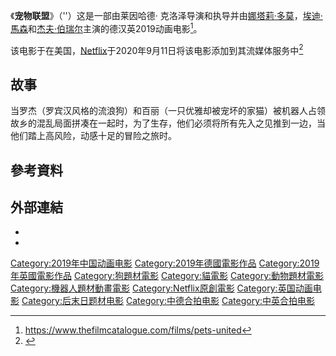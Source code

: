 {{Rough translation|time=2020-09-14T04:33:18+00:00}}
{{Infobox film
| name = 宠物联盟
| original_name = {{lang|en|''Pets United}}
| image = <!-- 檔案不存在 Pets_united_xlg.jpg ，可從英文維基百科取得 -->
| director       = 莱因哈德· 克洛泽
| producer       = {{Plainlist|
* 华申
* 莱因哈德· 克洛泽
* 严迅
}}
| writer         = 莱因哈德· 克洛泽
| starring       = {{Plainlist|
* 帕特里克·罗奇
* [[娜塔莉·多莫|娜塔莉·多莫]]
* [[埃迪·馬森|埃迪·馬森]]
* [[杰夫·伯瑞尔|杰夫·伯瑞尔]]
}}
| music          = 大卫·纽曼
| cinematography = 
| editing        = 亚历山大·迪特纳
| distributor    = [[Netflix|Netflix]]
| released       = {{Film date|2019|11|08}}
| runtime        = 92分鐘
| country        = {{GER}}<br>{{GBR}}
| language       = [[英语|英语]]<br>[[普通话|普通话]]<br>[[德语|德语]]
| budget         = 
| gross          = 
}}
《'''宠物联盟'''》（{{lang-en|''Pets United}}''）这是一部由莱因哈德· 克洛泽导演和执导并由[[娜塔莉·多莫|娜塔莉·多莫]]，[[埃迪·馬森|埃迪·馬森]]和[[杰夫·伯瑞尔|杰夫·伯瑞尔]]主演的德汉英2019动画电影<ref>https://www.thefilmcatalogue.com/films/pets-united</ref>。

该电影于在美国，[[Netflix|Netflix]]于2020年9月11日将该电影添加到其流媒体服务中<ref>{{Cite web |url=https://www.usatoday.com/story/entertainment/tv/2020/08/19/netflix-september-jurassic-show-tom-holland-film-ratched/3394162001/ |title=存档副本 |accessdate=2020-09-14 |archive-date=2020-09-19 |archive-url=https://web.archive.org/web/20200919033415/https://www.usatoday.com/story/entertainment/tv/2020/08/19/netflix-september-jurassic-show-tom-holland-film-ratched/3394162001/ |dead-url=no }}</ref>

== 故事 ==
当罗杰（罗宾汉风格的流浪狗）和百丽（一只优雅却被宠坏的家猫）被机器人占领故乡的混乱局面拼凑在一起时，为了生存，他们必须将所有先入之见推到一边，当他们踏上高风险，动感十足的冒险之旅时。

== 參考資料 ==
{{Reflist|2}}

== 外部連結 ==
* {{IMDb title|11276598}}
* {{douban|34826038}}

[[Category:2019年中国动画电影|Category:2019年中国动画电影]]
[[Category:2019年德國電影作品|Category:2019年德國電影作品]]
[[Category:2019年英國電影作品|Category:2019年英國電影作品]]
[[Category:狗題材電影|Category:狗題材電影]]
[[Category:貓電影|Category:貓電影]]
[[Category:動物題材電影|Category:動物題材電影]]
[[Category:機器人題材動畫電影|Category:機器人題材動畫電影]]
[[Category:Netflix原創電影|Category:Netflix原創電影]]
[[Category:英国动画电影|Category:英国动画电影]]
[[Category:后末日题材电影|Category:后末日题材电影]]
[[Category:中德合拍电影|Category:中德合拍电影]]
[[Category:中英合拍电影|Category:中英合拍电影]]